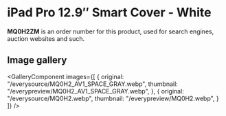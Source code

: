 
# iPad Pro 12.9″ Smart Cover - White

<Callout type='info' emoji='👉🏻'>**MQ0H2ZM** is an order number for this product, used for search engines, auction websites and such.</Callout>

## Image gallery

<GalleryComponent
    images={[
      {
        original: "/everysource/MQ0H2_AV1_SPACE_GRAY.webp",
        thumbnail: "/everypreview/MQ0H2_AV1_SPACE_GRAY.webp",
      },
      {
        original: "/everysource/MQ0H2.webp",
        thumbnail: "/everypreview/MQ0H2.webp",
      }
    ]}
  />

